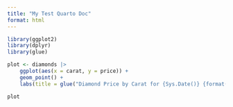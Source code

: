 ```yaml
---
title: "My Test Quarto Doc"
format: html
---
```



```r
library(ggplot2)
library(dplyr)
library(glue)
```

```r
plot <- diamonds |> 
    ggplot(aes(x = carat, y = price)) +
    geom_point() +
    labs(title = glue("Diamond Price by Carat for {Sys.Date()} {format(Sys.time(), \"%H:%M\")}"))

plot
```
